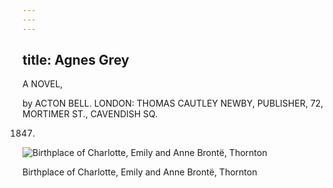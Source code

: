 ```yaml
---
---
---
```

title: Agnes Grey
---

A NOVEL,

by ACTON BELL.
LONDON:
THOMAS CAUTLEY NEWBY, PUBLISHER,
72, MORTIMER ST., CAVENDISH SQ.

1847.

![Birthplace of Charlotte, Emily and Anne Brontë, Thornton](https://www.gutenberg.org/files/767/767-h/images/p354.jpg)

Birthplace of Charlotte, Emily and Anne Brontë, Thornton